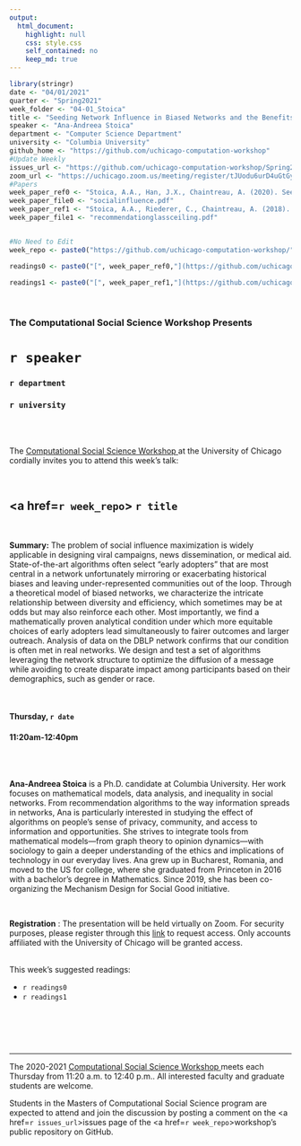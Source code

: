 ```yaml
---
output:
  html_document:
    highlight: null
    css: style.css
    self_contained: no
    keep_md: true
---
```


```r
library(stringr)
date <- "04/01/2021"
quarter <- "Spring2021"
week_folder <- "04-01_Stoica"
title <- "Seeding Network Influence in Biased Networks and the Benefits of Diversity"
speaker <- "Ana-Andreea Stoica"
department <- "Computer Science Department"
university <- "Columbia University"
github_home <- "https://github.com/uchicago-computation-workshop"
#Update Weekly
issues_url <- "https://github.com/uchicago-computation-workshop/Spring2021/issues/1"
zoom_url <- "https://uchicago.zoom.us/meeting/register/tJUodu6urD4uGtGyWjio-w5DPZ-ElCri9nzt"
#Papers
week_paper_ref0 <- "Stoica, A.A., Han, J.X., Chaintreau, A. (2020). Seeding Network Influence in Biased Networks and the Benefits of Diversity. Proceedings of The Web Conference 2020, (pp. 2089-2098)."
week_paper_file0 <- "socialinfluence.pdf"
week_paper_ref1 <- "Stoica, A.A., Riederer, C., Chaintreau, A. (2018). Algorithmic Glass Ceiling in Social Networks: The effects of social recommendations on network diversity. Proceedings of the 2018 World Wide Web Conference (pp. 923-932)."
week_paper_file1 <- "recommendationglassceiling.pdf"


#No Need to Edit
week_repo <- paste0("https://github.com/uchicago-computation-workshop/",quarter,"/tree/master/",week_folder)

readings0 <- paste0("[", week_paper_ref0,"](https://github.com/uchicago-computation-workshop/",quarter,"/blob/master/", week_folder,"/",week_paper_file0,")")

readings1 <- paste0("[", week_paper_ref1,"](https://github.com/uchicago-computation-workshop/",quarter,"/blob/master/", week_folder,"/",week_paper_file1,")")


```



<br>

<h3 class=pfblock-header> The Computational Social Science Workshop Presents </h3>

<h1 class=pfblock-header3> `r speaker`</h1>
<h3 class=pfblock-header3> `r department` </h3>
<h3 class=pfblock-header3> `r university` </h3>

<br><br>



<p class=pfblock-header3>The <a href="https://macss.uchicago.edu/content/computation-workshop"> Computational Social Science Workshop </a> at the University of Chicago cordially invites you to attend this week's talk:</p>



<br>

<div class=pfblock-header3>
<h2 class=pfblock-header>
  <a href=`r week_repo`> `r title` </a>
</h2>

<br>
</div>



<p class=footertext2>

**Summary:** The problem of social influence maximization is widely applicable in designing viral campaigns, news dissemination, or medical aid. State-of-the-art algorithms often select “early adopters” that are most central in a network unfortunately mirroring or exacerbating historical biases and leaving under-represented communities out of the loop. Through a theoretical model of biased networks, we characterize the intricate relationship between diversity and efficiency, which sometimes may be at odds but may also reinforce each other. Most importantly, we find a mathematically proven analytical condition
under which more equitable choices of early adopters lead simultaneously to fairer outcomes and larger outreach. Analysis of data on the DBLP network confirms that our condition is often met in real networks. We design and test a set of algorithms leveraging the network structure to optimize the diffusion of a message while avoiding to create disparate impact among participants based on their demographics, such as gender or race.

</p>

<br>

<h4 class=pfblock-header3> Thursday, `r date` </h4>
<h4 class=pfblock-header3> 11:20am-12:40pm </h4>

<br><br>

<p class=footertext2>

**Ana-Andreea Stoica** is a Ph.D. candidate at Columbia University. Her work focuses on mathematical models, data analysis, and inequality in social networks. From recommendation algorithms to the way information spreads in networks, Ana is particularly interested in studying the effect of algorithms on people's sense of privacy, community, and access to information and opportunities. She strives to integrate tools from mathematical models—from graph theory to opinion dynamics—with sociology to gain a deeper understanding of the ethics and implications of technology in our everyday lives. Ana grew up in Bucharest, Romania, and moved to the US for college, where she graduated from Princeton in 2016 with a bachelor's degree in Mathematics. Since 2019, she has been co-organizing the Mechanism Design for Social Good initiative.
</p>

<br>

<p class=footertext2>
**Registration** : The presentation will be held virtually on Zoom. For security purposes, please register through this [link](`r zoom_url`) to request access. Only accounts affiliated with the University of Chicago will be granted access.
</p>

<br>
This week's suggested readings:

- `r readings0`
- `r readings1`

<br>

<br><br>

---

<p class=footertext> The 2020-2021 <a href="https://macss.uchicago.edu/content/computation-workshop"> Computational Social Science Workshop </a> meets each Thursday from 11:20 a.m. to 12:40 p.m.. All interested faculty and graduate students are welcome.</p>



<p class=footertext>Students in the Masters of Computational Social Science program are expected to attend and join the discussion by posting a comment on the <a href=`r issues_url`>issues page</a> of the <a href=`r week_repo`>workshop's public repository on GitHub.</a></p>
